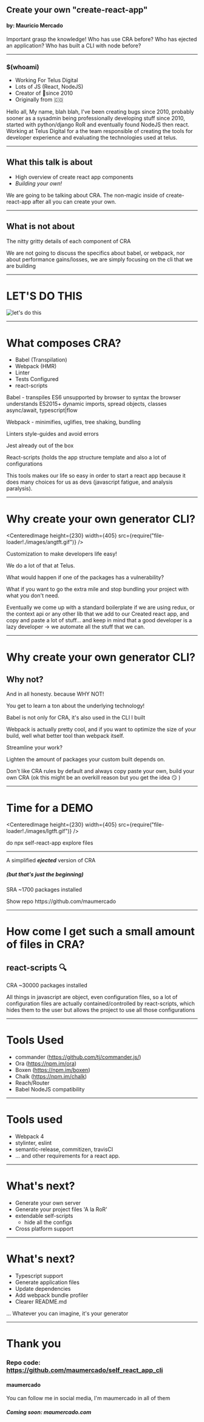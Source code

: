 

## Create your own "create-react-app"

#### by: Mauricio Mercado

<Notes>
Important grasp the knowledge!
Who has use CRA before?
Who has ejected an application?
Who has built a CLI with node before?
</Notes>

---

### $(whoami)

  - Working For Telus Digital
  - Lots of JS (React, NodeJS)
  - Creator of 🐞since 2010
  - Originally from 🇨🇴


<Notes>
Hello all,
My name, blah blah, I've been creating bugs since 2010, probably sooner as a sysadmin
being professionally developing stuff since 2010, started with python/django RoR
and eventually found NodeJS then react.
Working at Telus Digital for a the team responsible of creating the tools for
developer experience and evaluating the technologies used at telus.
</Notes>

---

## What this talk is about

- High overview of create react app components
- _Building your own!_


<Notes>
  We are going to be talking about CRA.
  The non-magic inside of create-react-app after all you can create your own.
</Notes>


---

## What is not about

The nitty gritty details of each component of CRA

<Notes>
  We are not going to discuss the specifics about babel, or webpack,
  nor about performance gains/losses, we are simply focusing on the
  cli that we are building
</Notes>

---

# LET'S DO THIS

![let's do this](https://i.imgflip.com/14p2is.jpg)

---

# What composes CRA?

- Babel (Transpilation)
- Webpack (HMR)
- Linter
- Tests Configured
- react-scripts


<Notes>
  Babel - transpiles ES6 unsupported by browser to syntax the browser understands
  ES2015+ dynamic imports, spread objects, classes async/await, typescript|flow

  Webpack - minimifies, uglifies, tree shaking, bundling

  Linters style-guides and avoid errors

  Jest already out of the box

  React-scripts (holds the app structure template and also a lot of configurations

  This tools makes our life so easy in order to start a react app
  because it does many choices for us as devs (javascript fatigue,
  and analysis paralysis).
</Notes>


---



# Why create your own generator CLI?

<CenteredImage height={230} width={405} src={require("file-loader!./images/angtft.gif")} />

<Notes>
  Customization to make developers life easy!

  We do a lot of that at Telus.

  What would happen if one of the packages has a vulnerability?

  What if you want to go the extra mile and stop bundling your project with what
  you don't need.

  Eventually we come up with a standard boilerplate if we are using redux, or
  the context api or any other lib that we add to our Created react app, and
  copy and paste a lot of stuff... and keep in mind that a good developer is a
  lazy developer -> we automate all the stuff that we can.
</Notes>


---

# Why create your own generator CLI?

## Why not?

<Notes>
  And in all honesty. because WHY NOT!

  You get to learn a ton about the underlying technology!

  Babel is not only for CRA, it's also used in the CLI I built

  Webpack is actually pretty cool, and if you want to optimize the size
  of your build, well what better tool than webpack itself.

  Streamline your work?

  Lighten the amount of packages your custom built depends on.

  Don't like CRA rules by default and always copy paste your own, build your own
  CRA (ok this might be an overkill reason but you get the idea 😏 )

</Notes>

---

# Time for a DEMO

<CenteredImage height={230} width={405} src={require("file-loader!./images/Igtft.gif")} />

<Notes>
  do npx self-react-app
  explore files
</Notes>


---

A simplified **_ejected_** version of CRA
##### (but that's just the beginning)

SRA ~1700 packages installed

<Notes>
  Show repo https://github.com/maumercado
</Notes>


---

# How come I get such a small amount of files in CRA?

## react-scripts 🔍

 CRA ~30000 packages installed

<Notes>
  All things in javascript are object,
  even configuration files, so a lot of configuration files are
  actually contained/controlled by react-scripts, which hides them
  to the user but allows the project to use all those configurations
</Notes>


---

# Tools Used

- commander (https://github.com/tj/commander.js/)
- Ora (https://npm.im/ora)
- Boxen (https://npm.im/boxen)
- Chalk (https://npm.im/chalk)
- Reach/Router
- Babel NodeJS compatibility


---

# Tools used

- Webpack 4
- stylinter, eslint
- semantic-release, commitizen, travisCI
- ... and other requirements for a react app.

---

# What's next?

- Generate your own server
- Generate your project files 'A la RoR'
- extendable self-scripts
  - hide all the configs
- Cross platform support

---

# What's next?

- Typescript support
- Generate application files
- Update dependencies
- Add webpack bundle profiler
- Clearer README.md

... Whatever you can imagine, it's your generator

---

# Thank you

### Repo code: https://github.com/maumercado/self_react_app_cli

#### maumercado <SocialFollow />

<Notes>You can follow me in social media, I'm maumercado in all of them</Notes>

###### _**Coming soon: maumercado.com**_
